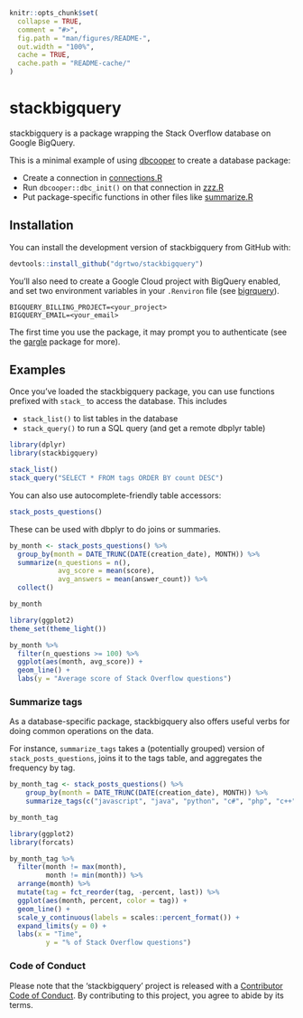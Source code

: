 <!-- README.md is generated from README.Rmd. Please edit that file -->

```r
knitr::opts_chunk$set(
  collapse = TRUE,
  comment = "#>",
  fig.path = "man/figures/README-",
  out.width = "100%",
  cache = TRUE,
  cache.path = "README-cache/"
)
```

# stackbigquery

<!-- badges: start -->
<!-- badges: end -->

stackbigquery is a package wrapping the Stack Overflow database on Google BigQuery.

This is a minimal example of using [dbcooper](https://github.com/dgrtwo/dbcooper) to create a database package:

* Create a connection in [connections.R](https://github.com/dgrtwo/stackbigquery/blob/master/R/connections.R)
* Run `dbcooper::dbc_init()` on that connection in [zzz.R](https://github.com/dgrtwo/stackbigquery/blob/master/R/zzz.R)
* Put package-specific functions in other files like  [summarize.R](https://github.com/dgrtwo/stackbigquery/blob/master/R/summarize.R)

## Installation

You can install the development version of stackbigquery from GitHub with:

``` r
devtools::install_github("dgrtwo/stackbigquery")
```

You'll also need to create a Google Cloud project with BigQuery enabled, and set two environment variables in your `.Renviron` file (see [bigrquery](https://bigrquery.r-dbi.org/)).

```
BIGQUERY_BILLING_PROJECT=<your_project>
BIGQUERY_EMAIL=<your_email>
```

The first time you use the package, it may prompt you to authenticate (see the [gargle](https://gargle.r-lib.org/) package for more).

## Examples

Once you've loaded the stackbigquery package, you can use functions prefixed with `stack_` to access the database. This includes

* `stack_list()` to list tables in the database
* `stack_query()` to run a SQL query (and get a remote dbplyr table)

```r
library(dplyr)
library(stackbigquery)

stack_list()
stack_query("SELECT * FROM tags ORDER BY count DESC")
```

You can also use autocomplete-friendly table accessors:

```r
stack_posts_questions()
```

These can be used with dbplyr to do joins or summaries.

```r
by_month <- stack_posts_questions() %>%
  group_by(month = DATE_TRUNC(DATE(creation_date), MONTH)) %>%
  summarize(n_questions = n(),
            avg_score = mean(score),
            avg_answers = mean(answer_count)) %>%
  collect()

by_month
```

```r
library(ggplot2)
theme_set(theme_light())

by_month %>%
  filter(n_questions >= 100) %>%
  ggplot(aes(month, avg_score)) +
  geom_line() +
  labs(y = "Average score of Stack Overflow questions")
```

### Summarize tags

As a database-specific package, stackbigquery also offers useful verbs for doing common operations on the data.

For instance, `summarize_tags` takes a (potentially grouped) version of `stack_posts_questions`, joins it to the tags table, and aggregates the frequency by tag.

```r
by_month_tag <- stack_posts_questions() %>%
    group_by(month = DATE_TRUNC(DATE(creation_date), MONTH)) %>%
    summarize_tags(c("javascript", "java", "python", "c#", "php", "c++"))

by_month_tag
```

```r
library(ggplot2)
library(forcats)

by_month_tag %>%
  filter(month != max(month),
         month != min(month)) %>%
  arrange(month) %>%
  mutate(tag = fct_reorder(tag, -percent, last)) %>%
  ggplot(aes(month, percent, color = tag)) +
  geom_line() +
  scale_y_continuous(labels = scales::percent_format()) +
  expand_limits(y = 0) +
  labs(x = "Time",
         y = "% of Stack Overflow questions")
```

### Code of Conduct

Please note that the 'stackbigquery' project is released with a [Contributor Code of Conduct](CODE_OF_CONDUCT.md). By contributing to this project, you agree to abide by its terms.
